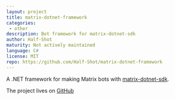```yaml
---
layout: project
title: matrix-dotnet-framework
categories:
 - other
description: Bot framework for matrix-dotnet-sdk
author: Half-Shot
maturity: Not actively maintained
language: C#
license: MIT
repo: https://github.com/Half-Shot/matrix-dotnet-framework
---
```


A .NET framework for making Matrix bots with [matrix-dotnet-sdk](https://github.com/Half-Shot/matrix-dotnet-sdk).

The project lives on [GitHub](https://github.com/Half-Shot/matrix-dotnet-framework)
